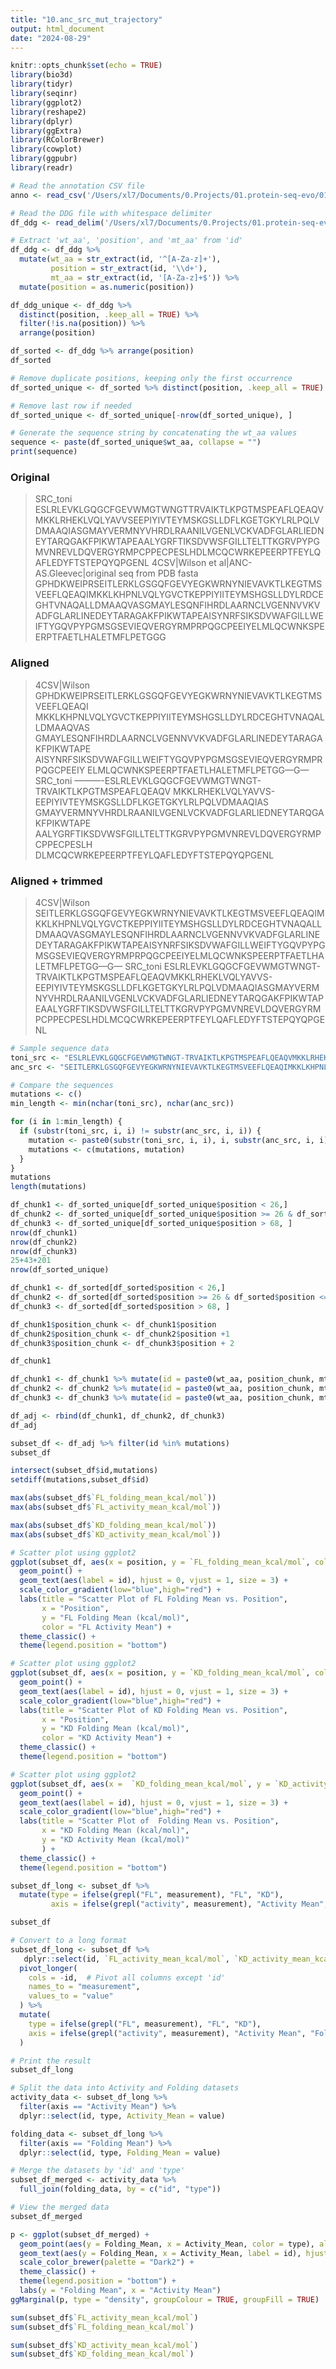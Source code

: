 ```yaml
---
title: "10.anc_src_mut_trajectory"
output: html_document
date: "2024-08-29"
---
```


```r
knitr::opts_chunk$set(echo = TRUE)
library(bio3d)
library(tidyr)
library(seqinr)
library(ggplot2)
library(reshape2)
library(dplyr)
library(ggExtra)
library(RColorBrewer)
library(cowplot)
library(ggpubr)
library(readr)
```

```r
# Read the annotation CSV file
anno <- read_csv('/Users/xl7/Documents/0.Projects/01.protein-seq-evo/01.inputs/00.supplements/src_toni/c-SRC_anno.csv')

# Read the DDG file with whitespace delimiter
df_ddg <- read_delim('/Users/xl7/Documents/0.Projects/01.protein-seq-evo/01.inputs/00.supplements/src_toni/Supplementary_table_2_activity_folding_ddGs.txt', delim = ' ')

# Extract 'wt_aa', 'position', and 'mt_aa' from 'id'
df_ddg <- df_ddg %>%
  mutate(wt_aa = str_extract(id, '^[A-Za-z]+'),
         position = str_extract(id, '\\d+'),
         mt_aa = str_extract(id, '[A-Za-z]+$')) %>%
  mutate(position = as.numeric(position))

df_ddg_unique <- df_ddg %>%
  distinct(position, .keep_all = TRUE) %>%
  filter(!is.na(position)) %>%
  arrange(position)

df_sorted <- df_ddg %>% arrange(position)
df_sorted
```
```r
# Remove duplicate positions, keeping only the first occurrence
df_sorted_unique <- df_sorted %>% distinct(position, .keep_all = TRUE)

# Remove last row if needed
df_sorted_unique <- df_sorted_unique[-nrow(df_sorted_unique), ]

# Generate the sequence string by concatenating the wt_aa values
sequence <- paste(df_sorted_unique$wt_aa, collapse = "")
print(sequence)
```

### Original
>SRC_toni
ESLRLEVKLGQGCFGEVWMGTWNGTTRVAIKTLKPGTMSPEAFLQEAQVMKKLRHEKLVQLYAVVSEEPIYIVTEYMSKGSLLDFLKGETGKYLRLPQLVDMAAQIASGMAYVERMNYVHRDLRAANILVGENLVCKVADFGLARLIEDNEYTARQGAKFPIKWTAPEAALYGRFTIKSDVWSFGILLTELTTKGRVPYPGMVNREVLDQVERGYRMPCPPECPESLHDLMCQCWRKEPEERPTFEYLQAFLEDYFTSTEPQYQPGENL
>4CSV|Wilson et al|ANC-AS.Gleevec|original seq from PDB fasta
GPHDKWEIPRSEITLERKLGSGQFGEVYEGKWRNYNIEVAVKTLKEGTMSVEEFLQEAQIMKKLKHPNLVQLYGVCTKEPPIYIITEYMSHGSLLDYLRDCEGHTVNAQALLDMAAQVASGMAYLESQNFIHRDLAARNCLVGENNVVKVADFGLARLINEDEYTARAGAKFPIKWTAPEAISYNRFSIKSDVWAFGILLWEIFTYGQVPYPGMSGSEVIEQVERGYRMPRPQGCPEEIYELMLQCWNKSPEERPTFAETLHALETMFLPETGGG

### Aligned
>4CSV|Wilson
GPHDKWEIPRSEITLERKLGSGQFGEVYEGKWRNYNIEVAVKTLKEGTMSVEEFLQEAQI
MKKLKHPNLVQLYGVCTKEPPIYIITEYMSHGSLLDYLRDCEGHTVNAQALLDMAAQVAS
GMAYLESQNFIHRDLAARNCLVGENNVVKVADFGLARLINEDEYTARAGAKFPIKWTAPE
AISYNRFSIKSDVWAFGILLWEIFTYGQVPYPGMSGSEVIEQVERGYRMPRPQGCPEEIY
ELMLQCWNKSPEERPTFAETLHALETMFLPETGG---G---
>SRC_toni
----------ESLRLEVKLGQGCFGEVWMGTWNGT-TRVAIKTLKPGTMSPEAFLQEAQV
MKKLRHEKLVQLYAVVS-EEPIYIVTEYMSKGSLLDFLKGETGKYLRLPQLVDMAAQIAS
GMAYVERMNYVHRDLRAANILVGENLVCKVADFGLARLIEDNEYTARQGAKFPIKWTAPE
AALYGRFTIKSDVWSFGILLTELTTKGRVPYPGMVNREVLDQVERGYRMPCPPECPESLH
DLMCQCWRKEPEERPTFEYLQAFLEDYFTSTEPQYQPGENL

### Aligned + trimmed
>4CSV|Wilson
SEITLERKLGSGQFGEVYEGKWRNYNIEVAVKTLKEGTMSVEEFLQEAQIMKKLKHPNLVQLYGVCTKEPPIYIITEYMSHGSLLDYLRDCEGHTVNAQALLDMAAQVASGMAYLESQNFIHRDLAARNCLVGENNVVKVADFGLARLINEDEYTARAGAKFPIKWTAPEAISYNRFSIKSDVWAFGILLWEIFTYGQVPYPGMSGSEVIEQVERGYRMPRPQGCPEEIYELMLQCWNKSPEERPTFAETLHALETMFLPETGG---G---
>SRC_toni
ESLRLEVKLGQGCFGEVWMGTWNGT-TRVAIKTLKPGTMSPEAFLQEAQVMKKLRHEKLVQLYAVVS-EEPIYIVTEYMSKGSLLDFLKGETGKYLRLPQLVDMAAQIASGMAYVERMNYVHRDLRAANILVGENLVCKVADFGLARLIEDNEYTARQGAKFPIKWTAPEAALYGRFTIKSDVWSFGILLTELTTKGRVPYPGMVNREVLDQVERGYRMPCPPECPESLHDLMCQCWRKEPEERPTFEYLQAFLEDYFTSTEPQYQPGENL

```r
# Sample sequence data
toni_src <- "ESLRLEVKLGQGCFGEVWMGTWNGT-TRVAIKTLKPGTMSPEAFLQEAQVMKKLRHEKLVQLYAVVS-EEPIYIVTEYMSKGSLLDFLKGETGKYLRLPQLVDMAAQIASGMAYVERMNYVHRDLRAANILVGENLVCKVADFGLARLIEDNEYTARQGAKFPIKWTAPEAALYGRFTIKSDVWSFGILLTELTTKGRVPYPGMVNREVLDQVERGYRMPCPPECPESLHDLMCQCWRKEPEERPTFEYLQAFLEDYFTSTEPQYQPGENL"
anc_src <- "SEITLERKLGSGQFGEVYEGKWRNYNIEVAVKTLKEGTMSVEEFLQEAQIMKKLKHPNLVQLYGVCTKEPPIYIITEYMSHGSLLDYLRDCEGHTVNAQALLDMAAQVASGMAYLESQNFIHRDLAARNCLVGENNVVKVADFGLARLINEDEYTARAGAKFPIKWTAPEAISYNRFSIKSDVWAFGILLWEIFTYGQVPYPGMSGSEVIEQVERGYRMPRPQGCPEEIYELMLQCWNKSPEERPTFAETLHALETMFLPETGG---G---"

# Compare the sequences
mutations <- c()
min_length <- min(nchar(toni_src), nchar(anc_src))

for (i in 1:min_length) {
  if (substr(toni_src, i, i) != substr(anc_src, i, i)) {
    mutation <- paste0(substr(toni_src, i, i), i, substr(anc_src, i, i))
    mutations <- c(mutations, mutation)
  }
}
mutations
length(mutations)
```
```r
df_chunk1 <- df_sorted_unique[df_sorted_unique$position < 26,]
df_chunk2 <- df_sorted_unique[df_sorted_unique$position >= 26 & df_sorted_unique$position <= 68, ]
df_chunk3 <- df_sorted_unique[df_sorted_unique$position > 68, ]
nrow(df_chunk1)
nrow(df_chunk2)
nrow(df_chunk3)
25+43+201
nrow(df_sorted_unique)
```
```r
df_chunk1 <- df_sorted[df_sorted$position < 26,]
df_chunk2 <- df_sorted[df_sorted$position >= 26 & df_sorted$position <= 68, ]
df_chunk3 <- df_sorted[df_sorted$position > 68, ]

df_chunk1$position_chunk <- df_chunk1$position 
df_chunk2$position_chunk <- df_chunk2$position +1
df_chunk3$position_chunk <- df_chunk3$position + 2
```
```r
df_chunk1
```
```r
df_chunk1 <- df_chunk1 %>% mutate(id = paste0(wt_aa, position_chunk, mt_aa))
df_chunk2 <- df_chunk2 %>% mutate(id = paste0(wt_aa, position_chunk, mt_aa))
df_chunk3 <- df_chunk3 %>% mutate(id = paste0(wt_aa, position_chunk, mt_aa))

df_adj <- rbind(df_chunk1, df_chunk2, df_chunk3)
df_adj
```



```r
subset_df <- df_adj %>% filter(id %in% mutations)
subset_df
```

```r
intersect(subset_df$id,mutations)
setdiff(mutations,subset_df$id)
```
```r
max(abs(subset_df$`FL_folding_mean_kcal/mol`))
max(abs(subset_df$`FL_activity_mean_kcal/mol`))
```

```r
max(abs(subset_df$`KD_folding_mean_kcal/mol`))
max(abs(subset_df$`KD_activity_mean_kcal/mol`))
```


```r
# Scatter plot using ggplot2
ggplot(subset_df, aes(x = position, y = `FL_folding_mean_kcal/mol`, color = `FL_activity_mean_kcal/mol`)) +
  geom_point() +
  geom_text(aes(label = id), hjust = 0, vjust = 1, size = 3) +
  scale_color_gradient(low="blue",high="red") +
  labs(title = "Scatter Plot of FL Folding Mean vs. Position",
       x = "Position",
       y = "FL Folding Mean (kcal/mol)",
       color = "FL Activity Mean") +
  theme_classic() +
  theme(legend.position = "bottom")
```

```r
# Scatter plot using ggplot2
ggplot(subset_df, aes(x = position, y = `KD_folding_mean_kcal/mol`, color = `KD_activity_mean_kcal/mol`)) +
  geom_point() +
  geom_text(aes(label = id), hjust = 0, vjust = 1, size = 3) +
  scale_color_gradient(low="blue",high="red") +
  labs(title = "Scatter Plot of KD Folding Mean vs. Position",
       x = "Position",
       y = "KD Folding Mean (kcal/mol)",
       color = "KD Activity Mean") +
  theme_classic() +
  theme(legend.position = "bottom")
```
```r
# Scatter plot using ggplot2
ggplot(subset_df, aes(x =  `KD_folding_mean_kcal/mol`, y = `KD_activity_mean_kcal/mol`)) +
  geom_point() +
  geom_text(aes(label = id), hjust = 0, vjust = 1, size = 3) +
  scale_color_gradient(low="blue",high="red") +
  labs(title = "Scatter Plot of  Folding Mean vs. Position",
       x = "KD Folding Mean (kcal/mol)",
       y = "KD Activity Mean (kcal/mol)"
       ) +
  theme_classic() +
  theme(legend.position = "bottom")
```
```r
subset_df_long <- subset_df %>%
  mutate(type = ifelse(grepl("FL", measurement), "FL", "KD"),
         axis = ifelse(grepl("activity", measurement), "Activity Mean", "Folding Mean"))
```


```r
subset_df

# Convert to a long format
subset_df_long <- subset_df %>%
   dplyr::select(id, `FL_activity_mean_kcal/mol`, `KD_activity_mean_kcal/mol`, `FL_folding_mean_kcal/mol`, `KD_folding_mean_kcal/mol`) %>%
  pivot_longer(
    cols = -id,  # Pivot all columns except 'id'
    names_to = "measurement",
    values_to = "value"
  ) %>%
  mutate(
    type = ifelse(grepl("FL", measurement), "FL", "KD"),
    axis = ifelse(grepl("activity", measurement), "Activity Mean", "Folding Mean")
  )

# Print the result
subset_df_long
```


```r
# Split the data into Activity and Folding datasets
activity_data <- subset_df_long %>%
  filter(axis == "Activity Mean") %>%
  dplyr::select(id, type, Activity_Mean = value)

folding_data <- subset_df_long %>%
  filter(axis == "Folding Mean") %>%
  dplyr::select(id, type, Folding_Mean = value)

# Merge the datasets by 'id' and 'type'
subset_df_merged <- activity_data %>%
  full_join(folding_data, by = c("id", "type"))

# View the merged data
subset_df_merged
```
```r
p <- ggplot(subset_df_merged) +
  geom_point(aes(y = Folding_Mean, x = Activity_Mean, color = type), alpha = 0.6, shape = 16) +
  geom_text(aes(y = Folding_Mean, x = Activity_Mean, label = id), hjust = 0, vjust = 1, size = 2) +
  scale_color_brewer(palette = "Dark2") + 
  theme_classic() +
  theme(legend.position = "bottom") + 
  labs(y = "Folding Mean", x = "Activity Mean") 
ggMarginal(p, type = "density", groupColour = TRUE, groupFill = TRUE)
```

```r
sum(subset_df$`FL_activity_mean_kcal/mol`)
sum(subset_df$`FL_folding_mean_kcal/mol`)

sum(subset_df$`KD_activity_mean_kcal/mol`)
sum(subset_df$`KD_folding_mean_kcal/mol`)
```












```r

```

